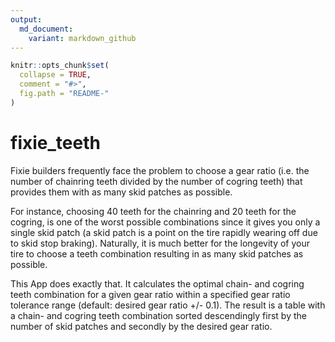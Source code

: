 ```yaml
---
output:
  md_document:
    variant: markdown_github
---
```


<!-- README.md is generated from README.Rmd. Please edit that file -->

```r
knitr::opts_chunk$set(
  collapse = TRUE,
  comment = "#>",
  fig.path = "README-"
)
```

# fixie_teeth
Fixie builders frequently face the problem to choose a gear ratio (i.e. the number of chainring teeth divided by the number of cogring teeth) that provides them with as many skid patches as possible.

For instance, choosing 40 teeth for the chainring and 20 teeth for the cogring, is one of the worst possible combinations since it gives you only a single skid patch (a skid patch is a point on the tire rapidly wearing off due to skid stop braking). Naturally, it is much better for the longevity of your tire to choose a teeth combination resulting in as many skid patches as possible.

This App does exactly that. It calculates the optimal chain- and cogring teeth combination for a given gear ratio within a specified gear ratio tolerance range (default: desired gear ratio +/- 0.1). The result is a table with a chain- and cogring teeth combination sorted descendingly first by the number of skid patches and secondly by the desired gear ratio.

